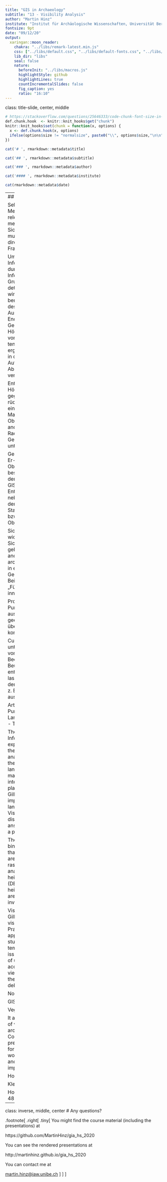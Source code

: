 ```yaml
---
title: "GIS in Archaeology"
subtitle: "13 - Visibility Analysis"
author: "Martin Hinz"
institute: "Institut für Archäologische Wissenschaften, Universität Bern"
fontsize: 9pt
date: "09/12/20"
output:
  xaringan::moon_reader:
    chakra: "../libs/remark-latest.min.js"
    css: ["../libs/default.css", "../libs/default-fonts.css", "../libs/customize.css"]
    lib_dir: "libs"
    seal: false
    nature:
      beforeInit: "../libs/macros.js"
      highlightStyle: github
      highlightLines: true
      countIncrementalSlides: false
      fig_caption: yes
      ratio: "16:10"
---
```

class: title-slide, center, middle
```r
# https://stackoverflow.com/questions/25646333/code-chunk-font-size-in-rmarkdown-with-knitr-and-latex
def.chunk.hook  <- knitr::knit_hooks$get("chunk")
knitr::knit_hooks$set(chunk = function(x, options) {
  x <- def.chunk.hook(x, options)
  ifelse(options$size != "normalsize", paste0("\\", options$size,"\n\n", x, "\n\n \\normalsize"), x)
})
```

```r
cat('# ', rmarkdown::metadata$title)
```

```r
cat('## ', rmarkdown::metadata$subtitle)
```

```r
cat('### ', rmarkdown::metadata$author)
```

```r
cat('#### ', rmarkdown::metadata$institute)
```

```r
cat(rmarkdown::metadata$date)
```

---
## Content yet to come

Sehen ist einer der primären Sinne des Menschen, da- her ist Sichtbarkeit auch ein relevanter Faktor bei der Interpretation menschlicher Verhaltensweisen. So ist Sichtbarkeit die Basis grundlegender Wahrneh- mungs- und Orientierungsaspekte, die einen direk- ten Bezug zu landschaftsarchäologischen Fragestel- lungen haben.

Um in einem geographischen Informationssystem Sichtbarkeitsanalysen durchführen zu können, wer- den verschiedene Informationen benötigt. Zunächst
einmal ist die Grundlage der Analysen ein möglichst detailliertes digitales Geländemodell.8 Im GIS wird im Rahmen einer Sichtlinienanalyse daraus berech- net, ob mindestens einer der Punkte des Gelände- modells zwischen dem Ausgangs- oder Beobach- tungspunkt und dem End- oder Zielpunkt liegt. Da digitale Geländemodelle naturgemäß die enthaltenen Höheninformationen nicht als stetige Werte vorhal- ten,sondernalsdiskretisierte,d.h.abgestufteWerte, ergeben sich minimale Abweichungen, die aber in der Praxis bei einer möglichst großen Auflösung des Rastergrids und einer feinen Abstufung der Höhen- informationen zu vernachlässigen sind (Abb. 1).

Entscheidend sind zusätzliche Angaben zur Höhe des Beobachters (Körperhöhe, gegebenenfalls Diffe- renz durch rückgerechnete Geländeerosion, evtl. Höhe eines erhöhten Standpunkts, z.B. auf einer Mauer) und zur Höhe des zu beobachtenden Ob- jektes (z. B. Grabhügelhöhe). Verschiedene andere Werte bezüglich des Azimuths und des Radius des zu betrachtenden Geländeausschnittes sind meist von eher untergeordneter Bedeutung.


Geht man vom einfachsten Fall des Sehens und Er- kennens aus, dann ist die Sichtbarkeit eines Objektes, z. B. eines Grabhügels von einer bestimmten Position, wie von einer Siedlung aus, der klassische Fall einer Sichtlinienanalyse, im GIS meist mit „line of sight“ bezeichnet. Entscheidende Faktoren sind dabei – wie immer neben der Qualität des zur Verfügung stehen- den Geländemodells – vor allem die Wahl des Stand- punktes des Beobachters sowie die Wahl bzw. Anga- be der Höhe des zu beobachtenden Objektes.

Sichtbereiche, sog. viewsheds sind ein weiterer wich- tiger Anwendungsbereich der Sichtbarkeitsanalysen. Reflexive Viewsheds geben wieder, von wie vielen Punkten ein anderer Punkt im Gelände aus sichtbar ist, in der archäologischen Praxis also ob eine Fund- stelle in einer gut sichtbaren oder einer versteckten Geländesituation angelegt worden ist. Ein Beispiel wäre die Sichtbarkeit eines „Fürstensitzes“ oder eines „Fürstengrabes“ innerhalb der sie umgebenden Landschaft.

Projective Viewsheds analysieren, wie viele Punkte von einem definierten Punkt im Gelände aus sicht- bar sind, d.h. ob eine Fundstelle geeignet ist, be- stimmte Landschaftsteile zu überblicken bzw. gege- benenfalls zu kontrollieren.

Cumulative Viewsheds (reflexive oder projective) untersuchen die Sichtbarkeit von mehreren bzw. von allen potentiellen Stand- bzw. Beobachtungspunk- ten aus; sie dienen der Beurteilung einer Landschaft und der in ihr enthaltenen anthropogenen Hinter- lassenschaften. Als Beispiel sei die Einsehbarkeit der Landschaft zu einem bestimmten Zeitraum, z. B. von allen Siedlungen der Späthallstattzeit aus genannt.


Arten der Sichbarkeit
- Sichtbarkeit eines Punktes aus der Landschaft
- Sichtbarkeit der Landschaft von einem Punkt aus
- Intervisibility
- Total Visibility Index

The popularity of the usage of Geographical Information Systems (GIS) to analyse and explore past landscapes has grown rapidly over the last few decades. The purpose of visibility analysis in landscape archaeology is to explore the visual organisation of features across a landscape (Kay and Sly, 2001). Visibility is of major importance to how humans relate to and interpret the landscape. People often describe a place based on the visibility (Wheatley and Gillings, 2001). Visibility analysis is therefore an important element in the interpretation of the landscape for understanding past societies. Visibility analyses can help analyse the spatial distribution of features in the landscape or help answer the question why a particular site was in a particular place (Wheatley and Gillings, 2001).

The most common viewshed analysis is the binary viewshed analysis. The output is a raster that shows the cells that are visible and cells that are not visible from one or more viewpoints. The raster is created by producing a line-of-sight analysis from the viewpoint to each cell in the height input model; a Digital Elevation Model (DEM). Cells that are not blocked by elevation heights of other cells are classified as visible and are assigned the value ‘1’. All other cells are invisible and are assigned the value ‘0’.

Visibility analysis is complex. Wheatley and Gillings (2000) classify the issues relating to visibility analysis into three categories:
 Pragmatic - pragmatic issues are those which apply to both GIS and non-GIS based visibility studies
e.g. vegetation, human perception and temporal changes
 Procedural – procedural issues refer to concerns that arise as a product of using GIS for visibility analysis
e.g. DEM accuracy and the undifferentiated nature of the viewshed (binary output)
 Theoretical – theoretical issues are those which arise from debates in the humanities (e.g. geography)

Non-GIS Visibility Studies

GIS Visibility Studies

Vegetation

It aims to explore substantively the relationships of visibility and intervisibility between particular archaeological locations in the landscape. Contrary to popular belief, this kind of analysis pre-dates GIS by at least two decades, with both formal studies such as Renfrew and Fraser's work on Orkney (Fraser 1983; Renfrew 1979) and anecdotal discussions about visual impressiveness or placement of monuments.

Hohenasberg
48.910278°, 9.138333°

Kleinaspergle
48.89739°, 9.142977°

Hochdorf Keltischer Fürstengrabhügel
48.888833°, 9.009611°



---
class: inverse, middle, center
# Any questions?

.footnote[
.right[
.tiny[
You might find the course material (including the presentations) at

https://github.com/MartinHinz/gia_hs_2020

You can see the rendered presentations at

http://martinhinz.github.io/gia_hs_2020

You can contact me at

<a href="mailto:martin.hinz@iaw.unibe.ch">martin.hinz@iaw.unibe.ch</a>
]
]
]
